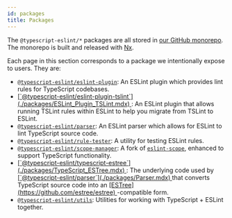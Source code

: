 ```yaml
---
id: packages
title: Packages
---
```


The `@typescript-eslint/*` packages are all stored in <u>[our GitHub monorepo](https://github.com/typescript-eslint/typescript-eslint)</u>.
The monorepo is built and released with <u>[Nx](https://nx.dev)</u>.

Each page in this section corresponds to a package we intentionally expose to users.
They are:

- <u>[`@typescript-eslint/eslint-plugin`](./packages/ESLint_Plugin.mdx)</u>: An
  ESLint plugin which provides lint rules for TypeScript codebases.
- <u>
    [`@typescript-eslint/eslint-plugin-tslint`](./packages/ESLint_Plugin_TSLint.mdx)
  </u>
  : An ESLint plugin that allows running TSLint rules within ESLint to help you migrate
  from TSLint to ESLint.
- <u>[`@typescript-eslint/parser`](./packages/Parser.mdx)</u>: An ESLint parser
  which allows for ESLint to lint TypeScript source code.
- <u>[`@typescript-eslint/rule-tester`](./packages/Rule_Tester.mdx)</u>: A
  utility for testing ESLint rules.
- <u>[`@typescript-eslint/scope-manager`](./packages/Scope_Manager.mdx)</u>: A
  fork of <u>[`eslint-scope`](https://github.com/eslint/eslint-scope)</u>, enhanced
  to support TypeScript functionality.
- <u>
    [`@typescript-eslint/typescript-estree`](./packages/TypeScript_ESTree.mdx)
  </u>
  : The underlying code used by <u>
    [`@typescript-eslint/parser`](./packages/Parser.mdx)
  </u> that converts TypeScript source code into an <u>
    [ESTree](https://github.com/estree/estree)
  </u>
  -compatible form.
- <u>[`@typescript-eslint/utils`](./packages/Utils.mdx)</u>: Utilities for
  working with TypeScript + ESLint together.
